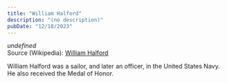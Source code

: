 ```yaml
---
title: "William Halford"
description: "(no description)"
pubDate: "12/18/2023"
---
```


*undefined*  
Source (Wikipedia): [William Halford][1]

William Halford was a sailor, and later an officer, in the United States Navy. He also received the Medal of Honor.

[1]: https://en.wikipedia.org/wiki/William_Halford
